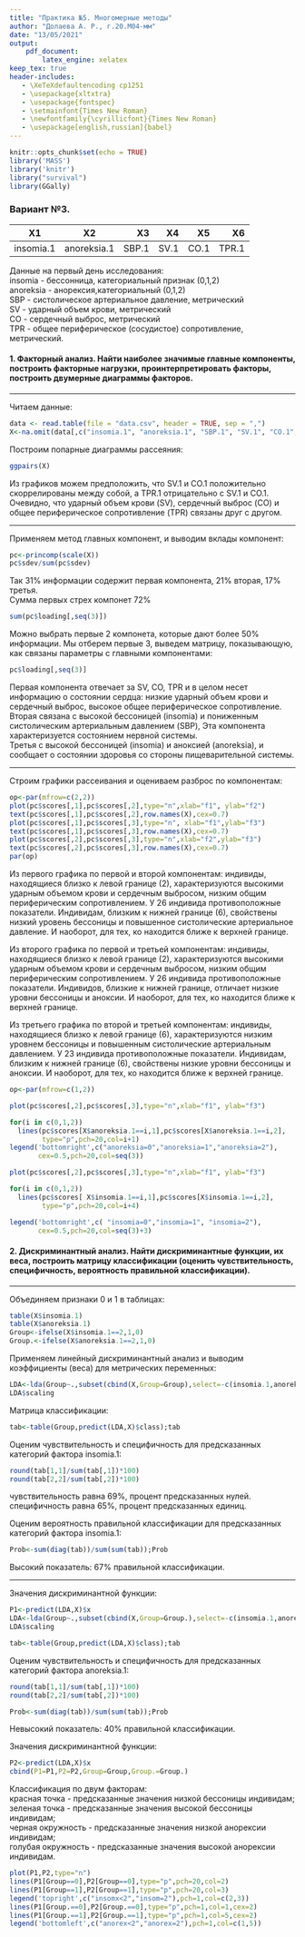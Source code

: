 ```yaml
---
title: "Практика №5. Многомерные методы"
author: "Долаева А. Р., г.20.М04-мм"
date: "13/05/2021"
output: 
    pdf_document:
        latex_engine: xelatex
keep_tex: true        
header-includes:
   - \XeTeXdefaultencoding cp1251
   - \usepackage{xltxtra}
   - \usepackage{fontspec}
   - \setmainfont{Times New Roman}
   - \newfontfamily{\cyrillicfont}{Times New Roman}
   - \usepackage[english,russian]{babel}
---
```


```r
knitr::opts_chunk$set(echo = TRUE)
library('MASS')
library('knitr')
library("survival")
library(GGally)
```

### Вариант №3.  
  
|     X1    |      X2     |   X3  |  X4  |  X5  |   X6  |
|-----------|:-----------:|------:|-----:|-----:|------:|
| insomia.1 | anoreksia.1 | SBP.1 | SV.1 | CO.1 | TPR.1 |
  

Данные на первый день исследования:  
insomia - бессонница, категориальный признак (0,1,2)  
anoreksia - анорексия,категориальный (0,1,2)  
SBP - систолическое артериальное давление, метрический  
SV - ударный объем крови, метрический  
CO - сердечный выброс, метрический  
TPR - общее периферическое (сосудистое) сопротивление, метрический.

#### 1. Факторный анализ. Найти наиболее значимые главные компоненты, построить факторные нагрузки, проинтерпретировать факторы, построить двумерные диаграммы факторов.

---  

Читаем данные:
```r
data <- read.table(file = "data.csv", header = TRUE, sep = ",")
X<-na.omit(data[,c("insomia.1", "anoreksia.1", "SBP.1", "SV.1", "CO.1", "TPR.1")])
```

Построим попарные диаграммы рассеяния:
```r
ggpairs(X)
```

Из графиков можем предположить, что SV.1 и CO.1 положительно скоррелированы между собой, а TPR.1 отрицательно с SV.1 и CO.1.  
Очевидно, что ударный объем крови (SV), сердечный выброс (CO) и общее периферическое сопротивление (TPR) связаны друг с другом.

---  

Применяем метод главных компонент, и выводим вклады компонент:
```r
pc<-princomp(scale(X))
pc$sdev/sum(pc$sdev)
```

Так 31% информации содержит первая компонента, 21% вторая, 17% третья.  
Сумма первых стрех компонет 72%

```r
sum(pc$loading[,seq(3)])
```

Можно выбрать первые 2 компонета, которые дают более 50% информации. Мы отберем первые 3, выведем матрицу, показывающую, как связаны параметры с главными компонентами:

```r
pc$loading[,seq(3)]
```

Первая компонента отвечает за SV, CO, TPR и в целом несет информацию о состоянии сердца: низкие ударный объем крови и сердечный выброс, высокое общее периферическое сопротивление.  
Вторая связана с высокой бессоницей (insomia) и пониженным систолическим артериальным давлением (SBP), Эта компонента характеризуется состоянием нервной системы.  
Третья с высокой бессоницей (insomia) и аноксией (anoreksia), и сообщает о состоянии здоровья со стороны пищеварительной системы.

---  

Строим графики рассеивания и оцениваем разброс по компонентам:
```r
op<-par(mfrow=c(2,2))
plot(pc$scores[,1],pc$scores[,2],type="n",xlab="f1", ylab="f2")
text(pc$scores[,1],pc$scores[,2],row.names(X),cex=0.7)
plot(pc$scores[,1],pc$scores[,3],type="n", xlab="f1",ylab="f3")
text(pc$scores[,1],pc$scores[,3],row.names(X),cex=0.7)
plot(pc$scores[,2],pc$scores[,3],type="n",xlab="f2",ylab="f3")
text(pc$scores[,2],pc$scores[,3],row.names(X),cex=0.7)
par(op)
```

Из первого графика по первой и второй компонентам: индивиды, находящиеся близко к левой границе (2), характеризуются высокими ударным объемом крови и сердечным выбросом, низким общим периферическим сопротивлением. У 26 индивида противоположные показатели. Индивидам, близким к нижней границе (6), свойствены низкий уровень бессоницы и повышенное систолические артериальное давление. И наоборот, для тех, ко находится ближе к верхней границе.  

Из второго графика по первой и третьей компонентам: индивиды, находящиеся близко к левой границе (2), характеризуются высокими ударным объемом крови и сердечным выбросом, низким общим периферическим сопротивлением. У 26 индивида противоположные показатели. Индивидов, близкие к нижней границе, отличает низкие уровни бессоницы и аноксии. И наоборот, для тех, ко находится ближе к верхней границе.  

Из третьего графика по второй и третьей компонентам: индивиды, находящиеся близко к левой границе (6), характеризуются низким уровнем бессоницы и повышенным систолические артериальным давлением. У 23 индивида противоположные показатели. Индивидам, близким к нижней границе (6), свойствены низкие уровни бессоницы и аноксии. И наоборот, для тех, ко находится ближе к верхней границе.  


```r

op<-par(mfrow=c(1,2))

plot(pc$scores[,2],pc$scores[,3],type="n",xlab="f1", ylab="f3")

for(i in c(0,1,2))
  lines(pc$scores[X$anoreksia.1==i,1],pc$scores[X$anoreksia.1==i,2],
        type="p",pch=20,col=i+1)
legend('bottomright',c("anoreksia=0","anoreksia=1","anoreksia=2"),
       cex=0.5,pch=20,col=seq(3))

plot(pc$scores[,2],pc$scores[,3],type="n",xlab="f1", ylab="f3")

for(i in c(0,1,2))
  lines(pc$scores[ X$insomia.1==i,1],pc$scores[X$insomia.1==i,2],
        type="p",pch=20,col=i+4)

legend('bottomright',c( "insomia=0","insomia=1", "insomia=2"),
       cex=0.5,pch=20,col=seq(3)+3)

```

#### 2. Дискриминантный анализ. Найти дискриминантные функции, их веса, построить матрицу классификации (оценить чувствительность, специфичность, вероятность правильной классификации).

---  

Объединяем признаки 0 и 1 в таблицах:
```r
table(X$insomia.1)
table(X$anoreksia.1)
Group<-ifelse(X$insomia.1==2,1,0)
Group.<-ifelse(X$anoreksia.1==2,1,0)
```

Применяем линейный дискриминантный анализ и выводим коэффициенты (веса) для метрических переменных:
```r
LDA<-lda(Group~.,subset(cbind(X,Group=Group),select=-c(insomia.1,anoreksia.1)))
LDA$scaling
```

Матрица классификации:
```r
tab<-table(Group,predict(LDA,X)$class);tab
```
Оценим чувствительность и специфичность для предсказанных категорий фактора insomia.1:
```r
round(tab[1,1]/sum(tab[,1])*100)
round(tab[2,2]/sum(tab[,2])*100)
```
чувствительность равна 69%, процент предсказанных нулей.
специфичность равна 65%, процент предсказанных единиц.


Оценим вероятность правильной классификации для предсказанных категорий фактора insomia.1:
```r
Prob<-sum(diag(tab))/sum(sum(tab));Prob
```
Высокий показатель: 67% правильной классификации.

--- 

Значения дискриминантной функции:
```r
P1<-predict(LDA,X)$x
LDA<-lda(Group~.,subset(cbind(X,Group=Group.),select=-c(insomia.1,anoreksia.1)))
LDA$scaling
```

```r
tab<-table(Group,predict(LDA,X)$class);tab
```
Оценим чувствительность и специфичность для предсказанных категорий фактора anoreksia.1:
```r
round(tab[1,1]/sum(tab[,1])*100)
round(tab[2,2]/sum(tab[,2])*100)
```

```r
Prob<-sum(diag(tab))/sum(sum(tab));Prob
```
Невысокий показатель: 40% правильной классификации.

Значения дискриминантной функции:
```r
P2<-predict(LDA,X)$x
cbind(P1=P1,P2=P2,Group=Group,Group.=Group.)
```


Классификация по двум факторам:  
красная точка - предсказанные значения низкой бессоницы индивидам;  
зеленая точка - предсказанные значения высокой бессоницы индивидам;  
черная окружность - предсказанные значения низкой анорексии индивидам;  
голубая окружность - предсказанные значения высокой анорексии индивидам. 

```r
plot(P1,P2,type="n")
lines(P1[Group==0],P2[Group==0],type="p",pch=20,col=2)
lines(P1[Group==1],P2[Group==1],type="p",pch=20,col=3)
legend('topright',c("insomx<2","insom=2"),pch=1,col=c(2,3))
lines(P1[Group.==0],P2[Group.==0],type="p",pch=1,col=1,cex=2)
lines(P1[Group.==1],P2[Group.==1],type="p",pch=1,col=5,cex=2)
legend('bottomleft',c("anorex<2","anorex=2"),pch=1,col=c(1,5))
```


